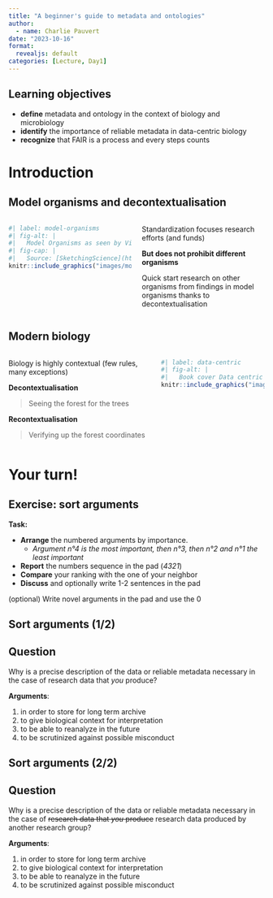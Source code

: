 ```yaml
---
title: "A beginner's guide to metadata and ontologies"
author:
  - name: Charlie Pauvert
date: "2023-10-16"
format:
  revealjs: default
categories: [Lecture, Day1]
---
```



## Learning objectives

- **define** metadata and ontology in the context of biology and microbiology
- **identify** the importance of reliable metadata in data-centric biology
- **recognize** that FAIR is a process and every steps counts


# Introduction


## Model organisms and decontextualisation


:::: {.columns}

::: {.column width="50%"}

```r
#| label: model-organisms
#| fig-alt: |
#|   Model Organisms as seen by Vincent Van Gogh illustrated by SketchingScience.
#| fig-cap: |
#|   Source: [SketchingScience](https://twitter.com/sketchscience/status/1672913062603440132?s=20)
knitr::include_graphics("images/model-organisms_by_sketchingscience.jpg")
```
:::

::: {.column width="50%"}
Standardization focuses research efforts (and funds)

**But does not prohibit different organisms**

Quick start research on other organisms from findings in model organisms thanks to [decontextualisation]{.orange}
:::

::::


## Modern biology


:::: {.columns}

::: {.column width="55%"}
Biology is highly contextual (few rules, many exceptions)


**Decontextualisation**

> Seeing the forest for the trees

**Recontextualisation**

> Verifying up the forest coordinates

:::


::: {.column width="40%"}

```r
#| label: data-centric
#| fig-alt: |
#|   Book cover Data centric biology by Leonelli S.
knitr::include_graphics("images/data-centric-biology.jpg")
```
:::

::::

# Your turn!

## Exercise: sort arguments

**Task:**

::: {.incremental}

* **Arrange** the numbered arguments by importance.
  * _Argument n°4 is the most important, then n°3, then n°2 and n°1 the least important_
* **Report** the numbers sequence in the pad (_4321_)
* **Compare** your ranking with the one of your neighbor
* **Discuss** and optionally write 1-2 sentences in the pad
:::


::: {.fragment .fade-up}
(optional) Write novel arguments in the pad and use the 0
:::


## Sort arguments (1/2)

::: {.callout-note icon="false"}
## Question
Why is a precise description of the data or reliable metadata necessary in the case of [research data that _you_ produce]{.orange}?
:::


**Arguments**:

::: {.fragment .fade-up}
1. in order to store for long term archive
2. to give biological context for interpretation
3. to be able to reanalyze in the future
4. to be scrutinized against possible misconduct
:::


## Sort arguments (2/2)


::: {.callout-note icon="false"}
## Question
Why is a precise description of the data or reliable metadata necessary in the case of ~~[research data that _you_ produce]{.orange}~~ [research data produced by another research group]{.green}?
:::


**Arguments**:

1. in order to store for long term archive
2. to give biological context for interpretation
3. to be able to reanalyze in the future
4. to be scrutinized against possible misconduct

